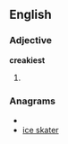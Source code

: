 ==English==

===Adjective===
'''creakiest'''

# {{superlative of|[[creaky]]}}

===Anagrams===
* {{alphagram|aceeikrst}}
* [[ice skater#English|ice skater]]